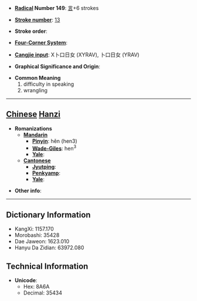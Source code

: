 * '''[[Wiktionary:Chinese radical index| Radical]] Number 149''': [[Wiktionary:Chinese radical index 言|言]]+6 strokes

* '''[[Wiktionary:Chinese total strokes index|Stroke number]]''': [[Wiktionary:Chinese total strokes index 13|13]]

* '''Stroke order''': 

* '''[[Wiktionary:Chinese four corner index|Four-Corner System]]''': 

* '''[[Wiktionary:Chinese Cangjie index|Cangjie input]]''': X卜口日女 (XYRAV), 卜口日女 (YRAV)

* '''Graphical Significance and Origin''': 

* '''Common Meaning'''
*#difficulty in speaking
*# wrangling


----

== [[Chinese]] [[Hanzi]] ==

* '''Romanizations'''
** '''[[Mandarin]]'''
*** '''[[Pinyin]]''': hěn (hen3)
*** '''[[Wade-Giles]]''': hen<sup>3</sup>
*** '''[[Yale]]''': 
** '''[[Cantonese]]'''
*** '''[[Jyutping]]''':
*** '''[[Penkyamp]]''': 
*** '''[[Yale]]''': 

* '''Other info''': 

----

== Dictionary Information ==

* KangXi: 1157.170
* Morobashi: 35428
* Dae Jaweon: 1623.010
* Hanyu Da Zidian: 63972.080

== Technical Information ==

* '''Unicode''':
** Hex: 8A6A
** Decimal: 35434